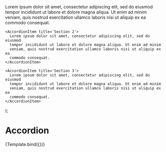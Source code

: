 


<Meta title="Components/Disclosure/Accordion" component={Accordion} />

  <Accordion allowToggle>
    <AccordionItem title='Section 1'>
      Lorem ipsum dolor sit amet, consectetur adipiscing elit, sed do eiusmod
      tempor incididunt ut labore et dolore magna aliqua. Ut enim ad minim
      veniam, quis nostrud exercitation ullamco laboris nisi ut aliquip ex ea
      commodo consequat.
    </AccordionItem>

    <AccordionItem title='Section 2'>
      Lorem ipsum dolor sit amet, consectetur adipiscing elit, sed do eiusmod
      tempor incididunt ut labore et dolore magna aliqua. Ut enim ad minim
      veniam, quis nostrud exercitation ullamco laboris nisi ut aliquip ex ea
      commodo consequat.
    </AccordionItem>

    <AccordionItem title='Section 3'>
      Lorem ipsum dolor sit amet, consectetur adipiscing elit, sed do eiusmod
      tempor incididunt ut labore et dolore magna aliqua. Ut enim ad minim
      veniam, quis nostrud exercitation ullamco laboris nisi ut aliquip ex ea
      commodo consequat.
    </AccordionItem>

  </Accordion>
);

# Accordion

<Canvas>
  <Story name="Accordion">{Template.bind({})}</Story>
</Canvas>
